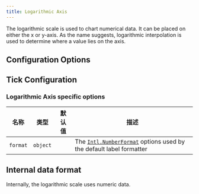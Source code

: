 ```yaml
---
title: Logarithmic Axis
---
```



The logarithmic scale is used to chart numerical data. It can be placed on either the x or y-axis. As the name suggests, logarithmic interpolation is used to determine where a value lies on the axis.

## Configuration Options

<CommonCartesian />
<CommonAll />

## Tick Configuration

### Logarithmic Axis specific options

| 名称 | 类型 | 默认值 | 描述
| ---- | ---- | ------- | -----------
| `format` | `object` | | The [`Intl.NumberFormat`](https://developer.mozilla.org/en-US/docs/Web/JavaScript/Reference/Global_Objects/Intl/NumberFormat) options used by the default label formatter

<CommonTicks />
<CommonTicksAll />

## Internal data format

Internally, the logarithmic scale uses numeric data.
